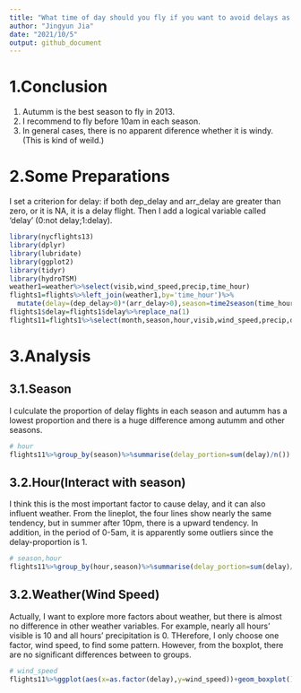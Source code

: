 ```yaml
---
title: "What time of day should you fly if you want to avoid delays as much as possible?"
author: "Jingyun Jia"
date: "2021/10/5"
output: github_document
---
```

# 1.Conclusion
1. Autumm is the best season to fly in 2013.
2. I recommend to fly before 10am in each season.
3. In general cases, there is no apparent diference whether it is windy.(This is kind of weild.)

# 2.Some Preparations
I set a criterion for delay: if both dep_delay and arr_delay are greater than zero, or it is NA, it is a delay flight.
Then I add a logical variable called 'delay' (0:not delay;1:delay).
```r
library(nycflights13)
library(dplyr)
library(lubridate)
library(ggplot2)
library(tidyr)
library(hydroTSM)
weather1=weather%>%select(visib,wind_speed,precip,time_hour)
flights1=flights%>%left_join(weather1,by='time_hour')%>%
  mutate(delay=(dep_delay>0)*(arr_delay>0),season=time2season(time_hour,out.fmt="seasons"))
flights1$delay=flights1$delay%>%replace_na(1)
flights11=flights1%>%select(month,season,hour,visib,wind_speed,precip,delay)

```
# 3.Analysis
## 3.1.Season
I culculate the proportion of delay flights in each season and autumm has a lowest proportion and there is a huge difference among autumm and other seasons.
```r
# hour
flights11%>%group_by(season)%>%summarise(delay_portion=sum(delay)/n()) 
```
## 3.2.Hour(Interact with season)
I think this is the most important factor to cause delay, and it can also influent weather.
From the lineplot, the four lines show nearly the same tendency, but in summer after 10pm, there is a upward tendency.
In addition, in the period of 0-5am, it is apparently some outliers since the delay-proportion is 1.
```r
# season,hour
flights11%>%group_by(hour,season)%>%summarise(delay_portion=sum(delay)/n())%>%ggplot()+geom_line(aes(x=hour,y=delay_portion,color=season)) 
```
## 3.2.Weather(Wind Speed)
Actually, I want to explore more factors about weather, but there is almost no difference in other weather variables. 
For example, nearly all hours' visible is 10 and all hours' precipitation is 0. THerefore, I only choose one factor, wind speed, to find some pattern.
However, from the boxplot, there are no significant differences between to groups.
```r
# wind_speed
flights11%>%ggplot(aes(x=as.factor(delay),y=wind_speed))+geom_boxplot()
```
